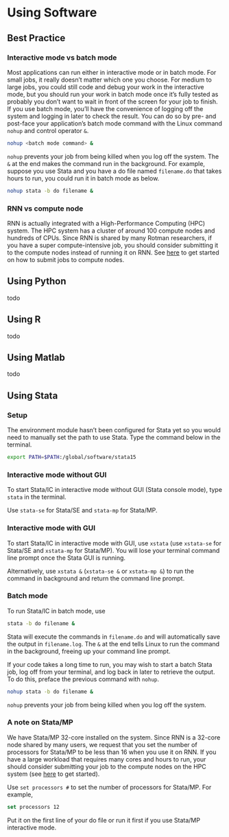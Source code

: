 # Using Software

## Best Practice

### Interactive mode vs batch mode

Most applications can run either in interactive mode or in batch mode. For small jobs, it really doesn't matter which one you choose. For medium to large jobs, you could still code and debug your work in the interactive mode, but you should run your work in batch mode once it's fully tested as probably you don't want to wait in front of the screen for your job to finish. If you use batch mode, you'll have the convenience of logging off the system and logging in later to check the result. You can do so by pre- and post-face your application's batch mode command with the Linux command `nohup` and control operator `&`.

```bash
nohup <batch mode command> &
```

`nohup` prevents your job from being killed when you log off the system. The `&` at the end makes the command run in the background. For example, suppose you use Stata and you have a do file named `filename.do` that takes hours to run, you could run it in batch mode as below.

```bash
nohup stata -b do filename &
```

### RNN vs compute node

RNN is actually integrated with a High-Performance Computing (HPC) system. The HPC system has a cluster of around 100 compute nodes and hundreds of CPUs. Since RNN is shared by many Rotman researchers, if you have a super compute-intensive job, you should consider submitting it to the compute nodes instead of running it on RNN. See [here](https://cac.queensu.ca/wiki/index.php/SLURM) to get started on how to submit jobs to compute nodes.


## Using Python

todo

## Using R

todo

## Using Matlab

todo

## Using Stata

### Setup

The environment module hasn't been configured for Stata yet so you would need to manually set the path to use Stata. Type the command below in the terminal.

```bash
export PATH=$PATH:/global/software/stata15
```

### Interactive mode without GUI

To start Stata/IC in interactive mode without GUI (Stata console mode), type `stata` in the terminal.

Use `stata-se` for Stata/SE and `stata-mp` for Stata/MP.

### Interactive mode with GUI

To start Stata/IC in interactive mode with GUI, use `xstata` (use `xstata-se` for Stata/SE and `xstata-mp` for Stata/MP). You will lose your terminal command line prompt once the Stata GUI is running.

Alternatively, use `xstata &` (`xstata-se &` or `xstata-mp &`) to run the command in background and return the command line prompt.

### Batch mode

To run Stata/IC in batch mode, use

```bash
stata -b do filename &
```

Stata will execute the commands in `filename.do` and will automatically save the output in `filename.log`. The `&` at the end tells Linux to run the command in the background, freeing up your command line prompt.

If your code takes a long time to run, you may wish to start a batch Stata job, log off from your terminal, and log back in later to retrieve the output. To do this, preface the previous command with `nohup`.

```bash
nohup stata -b do filename &
```

`nohup` prevents your job from being killed when you log off the system.

### A note on Stata/MP

We have Stata/MP 32-core installed on the system. Since RNN is a 32-core node shared by many users, we request that you set the number of processors for Stata/MP to be less than 16 when you use it on RNN. If you have a large workload that requires many cores and hours to run, your should consider submitting your job to the compute nodes on the HPC system (see [here](https://cac.queensu.ca/wiki/index.php/SLURM) to get started).

Use `set processors #` to set the number of processors for Stata/MP. For example,

```stata
set processors 12
```

Put it on the first line of your do file or run it first if you use Stata/MP interactive mode.